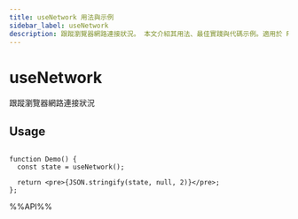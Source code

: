 ```yaml
---
title: useNetwork 用法與示例
sidebar_label: useNetwork
description: 跟蹤瀏覽器網路連接狀況。 本文介紹其用法、最佳實踐與代碼示例。適用於 React 開發中需要處理副作用的場景。
---
```

# useNetwork

跟蹤瀏覽器網路連接狀況

## Usage

```tsx live

function Demo() {
  const state = useNetwork();

  return <pre>{JSON.stringify(state, null, 2)}</pre>;
};

```

%%API%%